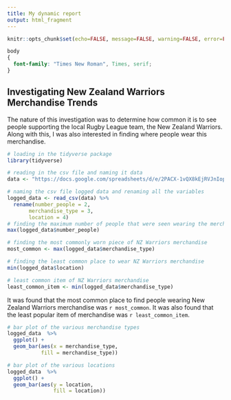 ```yaml
---
title: My dynamic report
output: html_fragment
---
```


```r
knitr::opts_chunk$set(echo=FALSE, message=FALSE, warning=FALSE, error=FALSE)

```

```css
body 
{
  font-family: "Times New Roman", Times, serif;
}

```

## Investigating New Zealand Warriors Merchandise Trends 

The nature of this investigation was to determine how common it is to see people supporting the local Rugby League team, the New Zealand Warriors. Along with this, I was also interested in finding where people wear this merchandise. 

```r
# loading in the tidyverse package
library(tidyverse)

# reading in the csv file and naming it data
data <- "https://docs.google.com/spreadsheets/d/e/2PACX-1vQX8kEjRVJnIopxlIckozy2C-mRnZIkZ-fCTq5chuGDYkb2zfstvvcr6cPkq0lrdxD61ewDaU1BfKSa/pub?gid=628837099&single=true&output=csv"

# naming the csv file logged data and renaming all the variables
logged_data <- read_csv(data) %>%
  rename(number_people = 2,
       merchandise_type = 3,
       location = 4)
# finding the maximum number of people that were seen wearing the merchandise at once
max(logged_data$number_people)

# finding the most commonly worn piece of NZ Warriors merchandise
most_common <- max(logged_data$merchandise_type)

# finding the least common place to wear NZ Warriors merchandise
min(logged_data$location)

# least common item of NZ Warriors merchandise
least_common_item <- min(logged_data$merchandise_type)

```

It was found that the most common place to find people wearing New Zealand Warriors merchandise was `r most_common`. 
It was also found that the least popular item of merchandise was `r least_common_item`.


```r
# bar plot of the various merchandise types
logged_data  %>%
  ggplot() +
  geom_bar(aes(x = merchandise_type,
           fill = merchandise_type))

# bar plot of the various locations
logged_data  %>%
  ggplot() +
  geom_bar(aes(y = location,
               fill = location))

```








